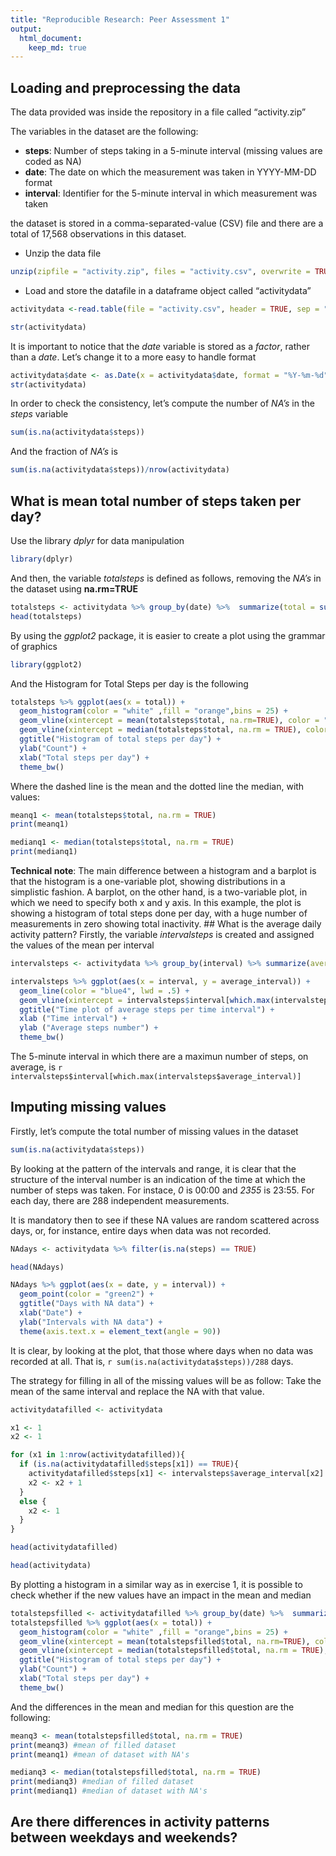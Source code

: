 ```yaml
---
title: "Reproducible Research: Peer Assessment 1"
output: 
  html_document:
    keep_md: true
---
```



## Loading and preprocessing the data
The data provided was inside the repository in a file called "activity.zip"

The variables in the dataset are the following:

* **steps**: Number of steps taking in a 5-minute interval (missing values are coded as NA)
* **date**: The date on which the measurement was taken in YYYY-MM-DD format
* **interval**: Identifier for the 5-minute interval in which measurement was taken

the dataset is stored in a comma-separated-value (CSV) file and there are a total of 17,568 observations in this dataset.

- Unzip the data file

``` r
unzip(zipfile = "activity.zip", files = "activity.csv", overwrite = TRUE)
```
- Load and store the datafile in a dataframe object called "activitydata"

```r
activitydata <-read.table(file = "activity.csv", header = TRUE, sep = ",", na.strings = "NA")

str(activitydata)
```
It is important to notice that the *date* variable is stored as a *factor*, rather than a *date*. 
Let's change it to a more easy to handle format
```r
activitydata$date <- as.Date(x = activitydata$date, format = "%Y-%m-%d")
str(activitydata)
```
In order to check the consistency, let's compute the number of *NA's* in the *steps* variable
```r
sum(is.na(activitydata$steps))
```
And the fraction of *NA's* is
```r
sum(is.na(activitydata$steps))/nrow(activitydata)
```

## What is mean total number of steps taken per day?
Use the library *dplyr* for data manipulation

```r
library(dplyr)

```
And then, the variable *totalsteps* is defined as follows, removing the *NA's* in the dataset using **na.rm=TRUE**  
```r
totalsteps <- activitydata %>% group_by(date) %>%  summarize(total = sum(steps, na.rm = TRUE))
head(totalsteps)
```
By using the *ggplot2* package, it is easier to create a plot using the grammar of graphics
```r
library(ggplot2)
```
And the Histogram for Total Steps per day is the following
```r
totalsteps %>% ggplot(aes(x = total)) + 
  geom_histogram(color = "white" ,fill = "orange",bins = 25) + 
  geom_vline(xintercept = mean(totalsteps$total, na.rm=TRUE), color = "blue", lwd = 1, lty = 2) +
  geom_vline(xintercept = median(totalsteps$total, na.rm = TRUE), color = "purple", lwd = 1, lty=3) +
  ggtitle("Histogram of total steps per day") +
  ylab("Count") + 
  xlab("Total steps per day") +
  theme_bw()
```  

Where the dashed line is the mean and the dotted line the median, with values:
```r
meanq1 <- mean(totalsteps$total, na.rm = TRUE)
print(meanq1)

medianq1 <- median(totalsteps$total, na.rm = TRUE)
print(medianq1)
```

**Technical note**: The main difference between a histogram and a barplot is that the histogram is a one-variable plot, showing distributions in a
simplistic fashion. A barplot, on the other hand, is a two-variable plot, in which we need to specify both x and y axis. In this example, the plot is showing a histogram of total steps done per day, with a huge number of measurements in zero showing total inactivity.
## What is the average daily activity pattern?
Firstly, the variable *intervalsteps* is created and assigned the values of the mean per interval 
```r
intervalsteps <- activitydata %>% group_by(interval) %>% summarize(average_interval = mean(steps, na.rm=TRUE))
```

```r
intervalsteps %>% ggplot(aes(x = interval, y = average_interval)) + 
  geom_line(color = "blue4", lwd = .5) + 
  geom_vline(xintercept = intervalsteps$interval[which.max(intervalsteps$average_interval)], color = "red3", lwd = .5, lty = 2) +
  ggtitle("Time plot of average steps per time interval") + 
  xlab ("Time interval") +
  ylab ("Average steps number") + 
  theme_bw()
```

The 5-minute interval in which there are a maximun number of steps, on average, is `r intervalsteps$interval[which.max(intervalsteps$average_interval)]` 

## Imputing missing values
Firstly, let's compute the total number of missing values in the dataset
```r
sum(is.na(activitydata$steps))
```
By looking at the pattern of the intervals and range, it is clear that the structure of the interval number is an indication of the time at which the number of steps was taken.
For instace, *0* is 00:00 and *2355* is 23:55. For each day, there are 288 independent measurements.

It is mandatory then to see if these NA values are random scattered across days, or, for instance, entire days when data was not recorded.

```r
NAdays <- activitydata %>% filter(is.na(steps) == TRUE)

head(NAdays)

NAdays %>% ggplot(aes(x = date, y = interval)) + 
  geom_point(color = "green2") + 
  ggtitle("Days with NA data") + 
  xlab("Date") + 
  ylab("Intervals with NA data") + 
  theme(axis.text.x = element_text(angle = 90))
```

It is clear, by looking at the plot, that those where days when no data was recorded at all. That is, `r sum(is.na(activitydata$steps))/288` days.

The strategy for filling in all of the missing values will be as follow: Take the mean of the same interval and replace the NA with that value.

```r
activitydatafilled <- activitydata

x1 <- 1
x2 <- 1

for (x1 in 1:nrow(activitydatafilled)){
  if (is.na(activitydatafilled$steps[x1]) == TRUE){
    activitydatafilled$steps[x1] <- intervalsteps$average_interval[x2]
    x2 <- x2 + 1 
  }
  else {
    x2 <- 1
  }
}

head(activitydatafilled)

head(activitydata)

```

By plotting a histogram in a similar way as in exercise 1, it is possible to check whether if the new values have an impact in the mean and median
```r
totalstepsfilled <- activitydatafilled %>% group_by(date) %>%  summarize(total = sum(steps, na.rm = TRUE))
totalstepsfilled %>% ggplot(aes(x = total)) + 
  geom_histogram(color = "white" ,fill = "orange",bins = 25) + 
  geom_vline(xintercept = mean(totalstepsfilled$total, na.rm=TRUE), color = "blue", lwd = 1, lty = 2) +
  geom_vline(xintercept = median(totalstepsfilled$total, na.rm = TRUE), color = "purple", lwd = 1, lty=3) +
  ggtitle("Histogram of total steps per day") +
  ylab("Count") + 
  xlab("Total steps per day") +
  theme_bw()
```

And the differences in the mean and median for this question are the following:
```r
meanq3 <- mean(totalstepsfilled$total, na.rm = TRUE)
print(meanq3) #mean of filled dataset
print(meanq1) #mean of dataset with NA's

medianq3 <- median(totalstepsfilled$total, na.rm = TRUE)
print(medianq3) #median of filled dataset
print(medianq1) #median of dataset with NA's
```
## Are there differences in activity patterns between weekdays and weekends?


